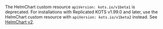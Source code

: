 The HelmChart custom resource `apiVersion: kots.io/v1beta1` is deprecated. For installations with Replicated KOTS v1.99.0 and later, use the HelmChart custom resource with `apiVersion: kots.io/v1beta2` instead. See [HelmChart v2](/reference/custom-resource-helmchart-v2).
